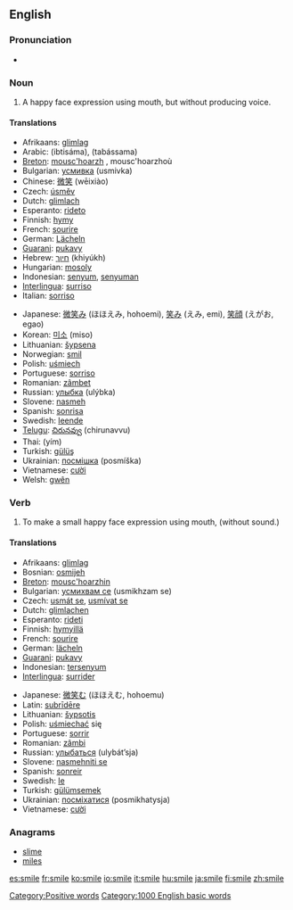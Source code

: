 ==English==

{{rank|afterwards|horses|wonder|706|smile|walk|places|simple}}

===Pronunciation===
*{{SAMPA|/smaIl/}}

===Noun===
{{en-noun-reg}}

# A happy face expression using mouth, but without producing voice.

====Translations====
{{top}}
*Afrikaans: [[glimlag]]
*Arabic: {{ARchar|[[ابتسامة]]}} (ibtisáma), {{ARchar|[[تبسم]]}} (tabássama)
*[[Breton]]: [[mousc'hoarzh]] {{m}}, mousc'hoarzhoù {{p}}
*Bulgarian: [[усмивка]] (usmivka) {{f}}
*Chinese: [[微笑]] (wēixiào)
*Czech: [[úsměv]] {{m}}
*Dutch: [[glimlach]] {{m}}
*Esperanto: [[rideto]]
*Finnish: [[hymy]]
*French: [[sourire]] {{m}}
*German: [[Lächeln]] {{n}}
*[[Guarani]]: [[pukavy]]
*Hebrew: [[חיוך]] (khiyúkh)
*Hungarian: [[mosoly]]
*Indonesian: [[senyum]], [[senyum|senyuman]]
*[[Interlingua]]: [[surriso]]
*Italian: [[sorriso]] {{m}}
{{mid}}
*Japanese: [[微笑み]] (ほほえみ, hohoemi), [[笑み]] (えみ, emi), [[笑顔]] (えがお, egao)
*Korean: [[미소]] (miso)
*Lithuanian: [[šypsena]]
*Norwegian: [[smil]] {{c}}
*Polish: [[uśmiech]] {{m}}
*Portuguese: [[sorriso]] {{m}}
*Romanian: [[zâmbet]] {{n}}
*Russian: [[улыбка]] (ulýbka) {{f}}
*Slovene: [[nasmeh]] {{m}}
*Spanish: [[sonrisa]] {{f}}
*Swedish: [[leende]] {{n}}
*[[Telugu]]: [[చిరునవ్వు]] (chirunavvu)
*Thai: {{THchar|[[ยิ้ม]]}} (yím)
*Turkish: [[gülüş]]
*Ukrainian: [[посмішка]] (posmíška) {{f}}
*Vietnamese: [[cười]]
*Welsh: [[gwên]]
{{bottom}}

===Verb===
{{en-infl-reg-other-e|smil|e}}
# To make a small happy face expression using mouth, (without sound.)

====Translations====
{{top}}
*Afrikaans: [[glimlag]]
*Bosnian: [[osmijeh]]
*[[Breton]]: [[mousc'hoarzhin]]
*Bulgarian: [[усмихвам|усмихвам се]] (usmikhzam se)
*Czech: [[usmát se]], [[usmívat se]]
*Dutch: [[glimlachen]]
*Esperanto: [[rideti]]
*Finnish: [[hymyillä]]
*French: [[sourire]]
*German: [[lächeln]]
*[[Guarani]]: [[pukavy]]
*Indonesian: [[senyum|tersenyum]]
*[[Interlingua]]: [[surrider]]
{{mid}}
*Japanese: [[微笑む]] (ほほえむ, hohoemu)
*Latin: [[subridere|subrīdēre]]
*Lithuanian: [[šypsotis]]
*Polish: [[uśmiechać]] się
*Portuguese: [[sorrir]]
*Romanian: [[zâmbi]]
*Russian: [[улыбаться]] (ulybát’sja)
*Slovene: [[nasmehniti se]]
*Spanish: [[sonreir]]
*Swedish: [[le#Swedish|le]]
*Turkish: [[gülümsemek]]
*Ukrainian: [[посміхатися]] (posmikhatysja)
*Vietnamese: [[cười]]
{{bottom}}

===Anagrams===
*[[slime]]
*[[miles]]

[[Category:Positive words]]
[[Category:1000 English basic words]]

[[es:smile]]
[[fr:smile]]
[[ko:smile]]
[[io:smile]]
[[it:smile]]
[[hu:smile]]
[[ja:smile]]
[[fi:smile]]
[[zh:smile]]